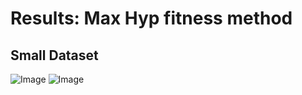 Results: Max Hyp fitness method
========================================================

Small Dataset
----

![Image](https://github.com/edwardchalstrey1/fragmented_genome_with_snps/blob/master/arabidopsis_datasets/small_dataset2final/max_hyp/images_hyp.gif?raw=true)
![Image](https://github.com/edwardchalstrey1/fragmented_genome_with_snps/blob/master/arabidopsis_datasets/small_dataset2final/max_hyp/images_hm.gif?raw=true)